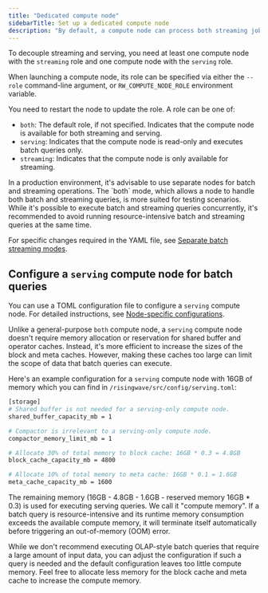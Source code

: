 ```yaml
---
title: "Dedicated compute node"
sidebarTitle: Set up a dedicated compute node
description: "By default, a compute node can process both streaming jobs and ad-hoc queries (i.e. serving). Alternatively, you can process streaming and serving by different compute nodes respectively, to mitigate resource contention or to isolate streaming or serving failure. This guide introduces how to set up such dedicated compute nodes to decouple streaming and serving."
---
```


To decouple streaming and serving, you need at least one compute node with the `streaming` role and one compute node with the `serving` role.

When launching a compute node, its role can be specified via either the `--role` command-line argument, or `RW_COMPUTE_NODE_ROLE` environment variable.

You need to restart the node to update the role. A role can be one of:

* `both`: The default role, if not specified. Indicates that the compute node is available for both streaming and serving.
* `serving`: Indicates that the compute node is read-only and executes batch queries only.
* `streaming`: Indicates that the compute node is only available for streaming.

<Note>
In a production environment, it's advisable to use separate nodes for batch and streaming operations. The `both` mode, which allows a node to handle both batch and streaming queries, is more suited for testing scenarios. While it's possible to execute batch and streaming queries concurrently, it's recommended to avoid running resource-intensive batch and streaming queries at the same time.
</Note>

For specific changes required in the YAML file, see [Separate batch streaming modes](https://github.com/risingwavelabs/risingwave-operator/blob/main/docs/manifests/risingwave/advanced/separate-batch-streaming-modes.yaml).

## Configure a `serving` compute node for batch queries

You can use a TOML configuration file to configure a `serving` compute node. For detailed instructions, see [Node-specific configurations](/deploy/node-specific-configurations).

Unlike a general-purpose `both` compute node, a `serving` compute node doesn't require memory allocation or reservation for shared buffer and operator caches. Instead, it's more efficient to increase the sizes of the block and meta caches. However, making these caches too large can limit the scope of data that batch queries can execute.

Here's an example configuration for a `serving` compute node with 16GB of memory which you can find in `/risingwave/src/config/serving.toml`:

```bash
[storage]
# Shared buffer is not needed for a serving-only compute node.
shared_buffer_capacity_mb = 1

# Compactor is irrelevant to a serving-only compute node.
compactor_memory_limit_mb = 1

# Allocate 30% of total memory to block cache: 16GB * 0.3 = 4.8GB
block_cache_capacity_mb = 4800

# Allocate 10% of total memory to meta cache: 16GB * 0.1 = 1.6GB
meta_cache_capacity_mb = 1600
```

The remaining memory (16GB - 4.8GB - 1.6GB - reserved memory 16GB \* 0.3) is used for executing serving queries. We call it "compute memory". If a batch query is resource-intensive and its runtime memory consumption exceeds the available compute memory, it will terminate itself automatically before triggering an out-of-memory (OOM) error.

While we don't recommend executing OLAP-style batch queries that require a large amount of input data, you can adjust the configuration if such a query is needed and the default configuration leaves too little compute memory. Feel free to allocate less memory for the block cache and meta cache to increase the compute memory.

